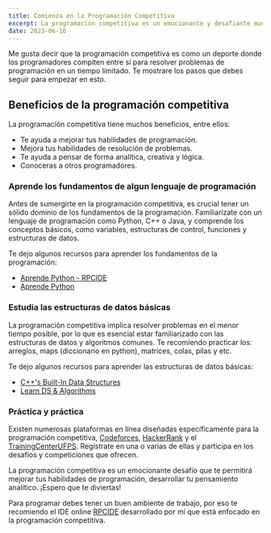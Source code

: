 ```yaml
---
title: Comienza en la Programación Competitiva
excerpt: La programación competitiva es un emocionante y desafiante mundo en el que los programadores ponen a prueba sus habilidades de resolución de problemas y su capacidad para escribir código eficiente en un entorno de competencia.
date: 2023-06-16
---
```


Me gusta decir que la programación competitiva es como un deporte donde los programadores compiten entre sí para resolver problemas de programación en un tiempo limitado. Te mostrare los pasos que debes seguir para empezar en esto.

## Beneficios de la programación competitiva

La programación competitiva tiene muchos beneficios, entre ellos:

- Te ayuda a mejorar tus habilidades de programación.
- Mejora tus habilidades de resolución de problemas.
- Te ayuda a pensar de forma analítica, creativa y lógica.
- Conoceras a otros programadores.

### Aprende los fundamentos de algun lenguaje de programación

Antes de sumergirte en la programación competitiva, es crucial tener un sólido dominio de los fundamentos de la programación. Familiarízate con un lenguaje de programación como Python, C++ o Java, y comprende los conceptos básicos, como variables, estructuras de control, funciones y estructuras de datos.

Te dejo algunos recursos para aprender los fundamentos de la programación:

- [Aprende Python - RPCIDE](https://rpcide-next.vercel.app/learning/python)
- [Aprende Python](https://aprendepython.es)

### Estudia las estructuras de datos básicas

La programación competitiva implica resolver problemas en el menor tiempo posible, por lo que es esencial estar familiarizado con las estructuras de datos y algoritmos comunes. Te recomiendo practicar los: arreglos, maps (diccionario en python), matrices, colas, pilas y etc.

Te dejo algunos recursos para aprender las estructuras de datos básicas:

- [C++'s Built-In Data Structures](https://www.codecademy.com/learn/c-plus-plus-for-programmers/modules/cpp-built-in-data-structures/cheatsheet)
- [Learn DS & Algorithms](https://www.programiz.com/dsa)

### Práctica y práctica

Existen numerosas plataformas en línea diseñadas específicamente para la programación competitiva, [Codeforces](https://codeforces.com), [HackerRank](https://www.hackerrank.com/) y el [TrainingCenterUFPS](https://trainingcenter.cloud.ufps.edu.co). Regístrate en una o varias de ellas y participa en los desafíos y competiciones que ofrecen.

La programación competitiva es un emocionante desafío que te permitirá mejorar tus habilidades de programación, desarrollar tu pensamiento analítico. ¡Espero que te diviertas!

Para programar debes tener un buen ambiente de trabajo, por eso te recomiendo el IDE online [RPCIDE](https://www.rpcide.cloud) desarrollado por mí que está enfocado en la programación competitiva.
